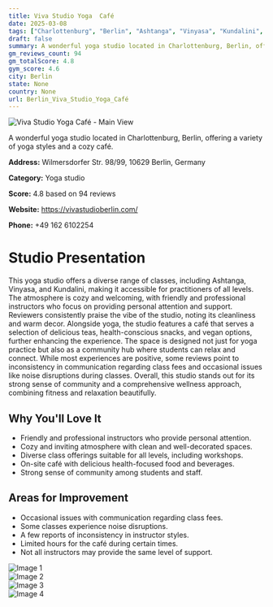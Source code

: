 ```yaml
---
title: Viva Studio Yoga  Café
date: 2025-03-08
tags: ["Charlottenburg", "Berlin", "Ashtanga", "Vinyasa", "Kundalini", "cozy atmosphere", "community-focused", "Berlin"]  
draft: false
summary: A wonderful yoga studio located in Charlottenburg, Berlin, offering a variety of yoga styles and a cozy café.
gm_reviews_count: 94
gm_totalScore: 4.8
gym_score: 4.6
city: Berlin
state: None
country: None
url: Berlin_Viva_Studio_Yoga_Café
---
```


<div className="aspect-[16/9] relative my-8">
  <img 
    src="https://lh5.googleusercontent.com/p/AF1QipN-JXcTc8NOAjD-5MbjZNsswd-0v1KgerKbtTYZ=w1920-h1080-k-no"
    alt="Viva Studio Yoga  Café - Main View"
    className="object-cover absolute inset-0 w-full h-full rounded-lg"
  />
</div>

A wonderful yoga studio located in Charlottenburg, Berlin, offering a variety of yoga styles and a cozy café.

**Address:** Wilmersdorfer Str. 98/99, 10629 Berlin, Germany

**Category:** Yoga studio

**Score:** 4.8 based on 94 reviews

**Website:** https://vivastudioberlin.com/

**Phone:** +49 162 6102254

# Studio Presentation

This yoga studio offers a diverse range of classes, including Ashtanga, Vinyasa, and Kundalini, making it accessible for practitioners of all levels. The atmosphere is cozy and welcoming, with friendly and professional instructors who focus on providing personal attention and support. Reviewers consistently praise the vibe of the studio, noting its cleanliness and warm decor. Alongside yoga, the studio features a café that serves a selection of delicious teas, health-conscious snacks, and vegan options, further enhancing the experience. The space is designed not just for yoga practice but also as a community hub where students can relax and connect. While most experiences are positive, some reviews point to inconsistency in communication regarding class fees and occasional issues like noise disruptions during classes. Overall, this studio stands out for its strong sense of community and a comprehensive wellness approach, combining fitness and relaxation beautifully.

## Why You'll Love It

- Friendly and professional instructors who provide personal attention.
- Cozy and inviting atmosphere with clean and well-decorated spaces.
- Diverse class offerings suitable for all levels, including workshops.
- On-site café with delicious health-focused food and beverages.
- Strong sense of community among students and staff.

## Areas for Improvement

- Occasional issues with communication regarding class fees.
- Some classes experience noise disruptions.
- A few reports of inconsistency in instructor styles.
- Limited hours for the café during certain times.
- Not all instructors may provide the same level of support.

<div className="grid grid-cols-1 xl:grid-cols-2 gap-4 my-8">
<div className="aspect-[4/3] relative"><img src="https://lh5.googleusercontent.com/p/AF1QipNc6kCAIPukx6z4Rajww2xqcJtoRwcsLQf1qezE=w1920-h1080-k-no" alt="Image 1" className="object-cover absolute inset-0 w-full h-full rounded-lg" /></div>
<div className="aspect-[4/3] relative"><img src="https://lh5.googleusercontent.com/p/AF1QipPn8JJLSes2PkJGqGFeCblcGJ1_W0KAV9wvndLg=w1920-h1080-k-no" alt="Image 2" className="object-cover absolute inset-0 w-full h-full rounded-lg" /></div>
<div className="aspect-[4/3] relative"><img src="https://lh5.googleusercontent.com/p/AF1QipME5VdYm6pOhCd19Wv3StSOvAt5T3xyJt25brKI=w1920-h1080-k-no" alt="Image 3" className="object-cover absolute inset-0 w-full h-full rounded-lg" /></div>
<div className="aspect-[4/3] relative"><img src="https://lh5.googleusercontent.com/p/AF1QipMmW8nya-fY1U665RXYLFMETuasm5taTpcgEEk0=w1920-h1080-k-no" alt="Image 4" className="object-cover absolute inset-0 w-full h-full rounded-lg" /></div>
</div>